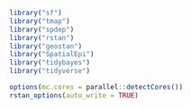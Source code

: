 ```r

library("sf")
library("tmap")
library("spdep")
library("rstan")
library("geostan")
library("SpatialEpi")
library("tidybayes")
library("tidyverse")


```
```r

options(mc.cores = parallel::detectCores())
rstan_options(auto_write = TRUE)


```


